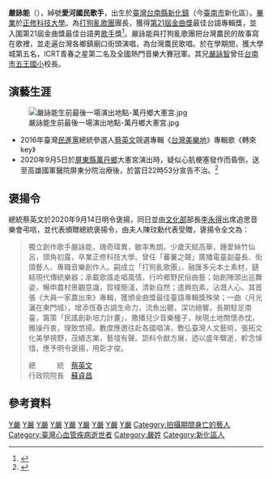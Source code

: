 {{藝人
|姓名 = 嚴詠能
|類型 = 男歌手
|圖片 = Yen Yung-Neng performs at Cultural Heritage Park, Taichung 2019.jpg
|圖片尺寸 = 
|圖片簡介 = 2019年於[[文化部文化資產園區|臺中文化資產園區]]演出
|原名 = 嚴詠能
|英文名 = Yen Yung-Neng 
|綽號 = 愛河國民歌手 
|國籍 ={{ROC}}
|出生日期 = {{birth date|1970|1|23}}
|逝世日期 = {{death date and age|2020|9|5|1970|1|23}}
|出生地點 ={{TWN}}[[臺南市|臺南市]][[新化區|新化鎮]]（今[[臺南市|臺南市]][[新化區|新化區]]）
|逝世地點 ={{TWN}}[[屏東縣|屏東縣]][[屏東市|屏東市]][[國軍高雄總醫院|國軍高雄總醫院]]屏東分院
|死因=[[心肌梗塞|心肌梗塞]]
|宗教信仰 =
|身高 = 
|教育程度 = [[正修工專|正修工專]]土木工程系<br>（今[[正修科技大學|正修科技大學]]）
|出身地 = 
|代表作 = 大員一家農出來、天公ㄚ子、轉來key、路邊攤、火金姑相對看、好命去七逃..共6張專輯，火金姑相對看單曲同時收錄於PUB1997英雄會合輯中
|音樂類型 = [[台灣新民謠|台灣新民謠]]、鄉村、月琴土地詩歌
|職業 = [[歌手|歌手]]、唱遊[[詩人|詩人]]
|語言 = [[台語|台語]]、[[國語|國語]]
|唱片公司 = 打狗亂歌團(4張專輯)、大吉祥(大員一家農出來)、遠景出版(好命去七逃)
|網站 = https://www.facebook.com/takaorun/
|獎項 = {{獎項|name=第21屆金曲獎|流行音樂類 最佳台語專輯獎|2010年|《大員一家農出來》}}
|相關團體 = 打狗亂歌團
|imdb = 5386157
}}

'''嚴詠能'''（{{bd|1970年|1月23日|2020年|9月5日|catIdx=Y嚴}}），綽號'''愛河國民歌手'''，出生於[[臺灣|臺灣]][[台南縣|台南縣]][[新化區|新化鎮]]（今[[臺南市|臺南市]]新化區）。[[畢業|畢業]]於[[正修科技大學|正修科技大學]]。為[[打狗亂歌團|打狗亂歌團]]團長，獲得[[第21屆金曲獎|第21屆金曲獎]]最佳台語專輯獎，並入圍第21屆金曲獎最佳台語男[[歌手|歌手]]獎<ref>{{cite web |url=http://www.ttv.com.tw/drama10/GoldenMelody/finalist.asp |language=ja |title=第21屆金曲獎 流行音樂類 入圍得獎名單 |publisher=臺灣電視事業股份有限公司 |date= |accessdate=2013-07-28 |archive-date=2016-10-01 |archive-url=https://web.archive.org/web/20161001180546/http://www.ttv.com.tw/drama10/goldenmelody/finalist.asp |dead-url=no }}</ref>。嚴詠能與打狗亂歌團把台灣農民的故事寫在歌裡，並走遍台灣各鄉鎮廟口街頭演唱，為台灣農民歌唱。於在學期間，獲大學城第五名，ICRT青春之星第二名及全國熱門音樂大賽冠軍。其兄[[嚴詠智|嚴詠智]]曾任[[台南市|台南市]][[臺南市永康區五王國民小學|五王國小]]校長。

== 演藝生涯 ==
[[File:嚴詠能生前最後一場演出地點-萬丹鄉大憲宮.jpg|thumb]]
*2016年臺灣[[民進黨|民進黨]]總統參選人[[蔡英文|蔡英文]]競選專輯《[[台灣美樂地|台灣美樂地]]》專輯歌《轉來key》
*2020年9月5日於[[屏東縣|屏東縣]][[萬丹鄉|萬丹鄉]]大憲宮演出時，疑似心肌梗塞發作而昏倒，送至高雄國軍醫院屏東分院治療後，於當日22時53分宣告不治。<ref>{{cite news |title=嚴詠能舞台上昏倒送醫不治 享年50歲【更新】 |url=https://www.cna.com.tw/news/firstnews/202009050237.aspx |language=zh-tw |author= |publisher=中央社 |date=2020-09-06 |accessdate=2020-09-07 |archive-date=2020-09-08 |archive-url=https://web.archive.org/web/20200908081410/https://www.cna.com.tw/news/firstnews/202009050237.aspx |dead-url=no }}</ref>

==褒揚令==
總統蔡英文於2020年9月14日明令褒揚，同日並由[[中華民國文化部|文化部]]部長[[李永得|李永得]]出席追思音樂會弔唁，並代表頒贈總統褒揚令，由夫人陳玟勳代表受贈，褒揚令全文為：
<blockquote style="border: 1px solid blue; padding: 0.5em 0.8em;">
獨立創作歌手嚴詠能，瑰奇瑋異，敏率雋朗。少歲天賦高華，鍾愛絲竹仙呂，頭角初露，卒業正修科技大學。曾任「蕃薯之聲」廣播電臺副臺長、街頭藝人、專職音樂創作人。嗣成立「打狗亂歌團」，融匯多元本土素材，鏈結現代傳統樂器；承載歌謠走唱風情，行吟鄉野民俗曲藝；始創陣頭出巡舞姿，暢申農村景觀意識，質樸簡淺，清新自然；遣興抱素，沾溉人心。其首張《大員一家農出來》專輯，獲頒金曲獎最佳臺語專輯獎殊榮；一曲〈月光灑在東門城〉，增添恆春古調生命力，流魚出聽，深功絕響。長期駐足南臺，籌策「民謠創新培力計畫」，撒播兒少音樂種子，映現土地關懷赤忱，雅操丹衷，理致悠揚。數度應邀往赴各國唱演，敷弘臺灣人文藝術，張拓文化美學視野，茂績志業，藝壇有聲。詎料令猷方展，迺以盛年驟逝，軫念悼惜，應予明令褒揚，用彰才俊。<br>
<p align=right>總　　　統　[[蔡英文|蔡英文]]　　　　<br>
行政院院長　[[蘇貞昌|蘇貞昌]]　　　　</p>
</blockquote>

== 參考資料 ==
{{Reflist}}
{{Golden-Melody-Album-Taiwanese}}

[[Category:台灣華語流行音樂歌手|Y嚴]]
[[Category:華語流行音樂創作歌手|Y嚴]]
[[Category:台灣創作歌手|Y嚴]]
[[Category:台語流行音樂歌手|Y嚴]]
[[Category:獲中華民國總統頒褒揚令者|Y嚴]]
[[Category:台灣男歌手|Y嚴]]
[[Category:台灣作曲家|Y嚴]]
[[Category:台灣作詞家|Y嚴]]
[[Category:正修科技大學校友|Y嚴]]
[[Category:拍攝期間身亡的藝人|Category:拍攝期間身亡的藝人]]
[[Category:臺灣心血管疾病逝世者|Category:臺灣心血管疾病逝世者]]

[[Category:嚴姓|Category:嚴姓]]
[[Category:新化區人|Category:新化區人]]